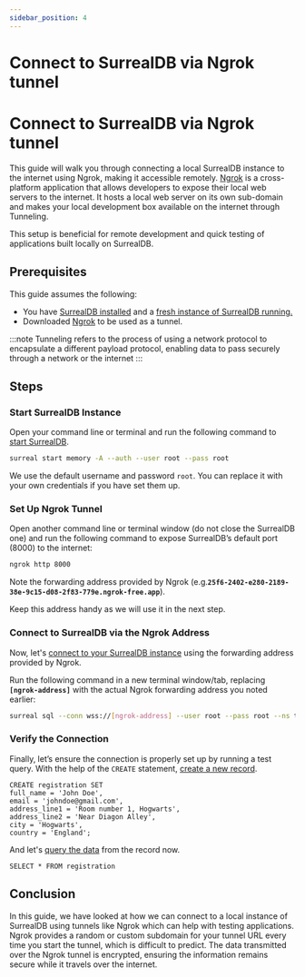 ```yaml
---
sidebar_position: 4
---
```


# Connect to SurrealDB via Ngrok tunnel

# Connect to SurrealDB via Ngrok tunnel

This guide will walk you through connecting a local SurrealDB instance to the internet using Ngrok, making it accessible remotely. 
[Ngrok](https://ngrok.com/) is a cross-platform application that allows developers to expose their local web servers to the internet. It hosts a local web server on its own sub-domain and makes your local development box available on the internet through Tunneling.

This setup is beneficial for remote development and quick testing of applications built locally on SurrealDB. 

## Prerequisites

This guide assumes the following:

- You have [SurrealDB installed](/docs/surrealdb/nightly/installation/overview) and a [fresh instance of SurrealDB running.](/docs/surrealdb/nightly/introduction/start)
- Downloaded [Ngrok](https://ngrok.com/download) to be used as a tunnel.

:::note
Tunneling refers to the process of using a network protocol to encapsulate a different payload protocol, enabling data to pass securely through a network or the internet
:::

## Steps

### Start SurrealDB Instance

Open your command line or terminal and run the following command to [start SurrealDB](/docs/surrealdb/nightly/introduction/start).
    
```bash
surreal start memory -A --auth --user root --pass root
```
    
We use the default username and password `root`. You can replace it with your own credentials if you have set them up.
   
### Set Up Ngrok Tunnel
    
Open another command line or terminal window (do not close the SurrealDB one) and run the following command to expose SurrealDB’s default port (8000) to the internet:
    
```bash
ngrok http 8000
```   
Note the forwarding address provided by Ngrok (e.g.**`25f6-2402-e280-2189-38e-9c15-d08-2f83-779e.ngrok-free.app`**).
    
Keep this address handy as we will use it in the next step.
    
### Connect to SurrealDB via the Ngrok Address
    
Now, let's [connect to your SurrealDB instance](/docs/surrealdb/nightly/cli/sql/) using the forwarding address provided by Ngrok.
    
Run the following command in a new terminal window/tab, replacing **`[ngrok-address]`** with the actual Ngrok forwarding address you noted earlier:
    
```bash
surreal sql --conn wss://[ngrok-address] --user root --pass root --ns test --db test --pretty
```
   
### Verify the Connection
    
Finally, let’s ensure the connection is properly set up by running a test query.
With the help of the `CREATE` statement, [create a new record](/docs/surrealdb/nightly/surrealql/statements/create). 
    
```surql
CREATE registration SET 
full_name = 'John Doe',
email = 'johndoe@gmail.com',
address_line1 = 'Room number 1, Hogwarts',
address_line2 = 'Near Diagon Alley',
city = 'Hogwarts',
country = 'England';
```
And let's [query the data](/docs/surrealdb/nightly/surrealql/statements/select) from the record now. 
```surql
SELECT * FROM registration
 ```

## Conclusion

In this guide, we have looked at how we can connect to a local instance of SurrealDB using tunnels like Ngrok which can help with testing applications. Ngrok provides a random or custom subdomain for your tunnel URL every time you start the tunnel, which is difficult to predict. The data transmitted over the Ngrok tunnel is encrypted, ensuring the information remains secure while it travels over the internet.

